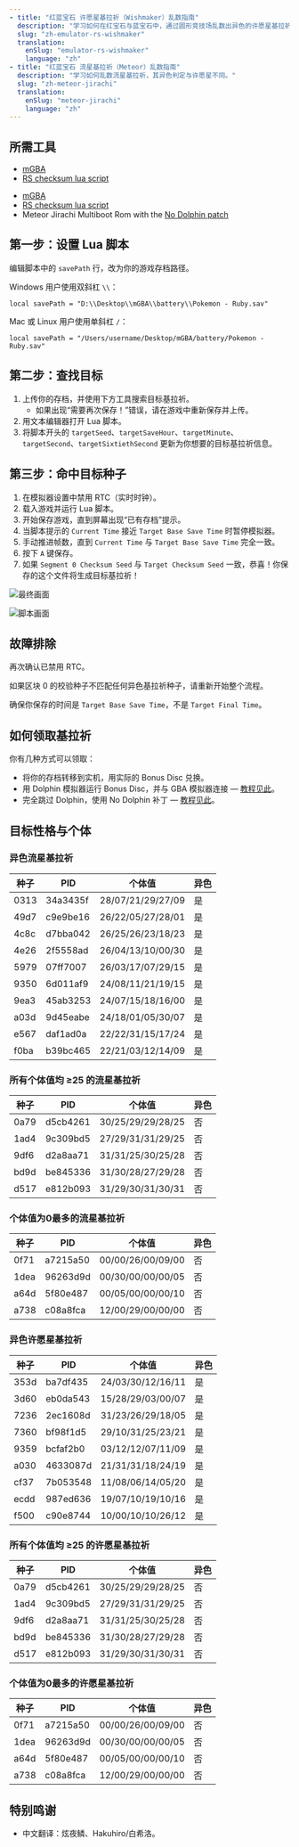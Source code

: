 ```yaml
---
- title: "红蓝宝石 许愿星基拉祈（Wishmaker）乱数指南"
  description: "学习如何在红宝石与蓝宝石中，通过圆形竞技场乱数出异色的许愿星基拉祈。"
  slug: "zh-emulator-rs-wishmaker"
  translation:
    enSlug: "emulator-rs-wishmaker"
    language: "zh"
- title: "红蓝宝石 流星基拉祈（Meteor）乱数指南"
  description: "学习如何乱数流星基拉祈，其异色判定与许愿星不同。"
  slug: "zh-meteor-jirachi"
  translation:
    enSlug: "meteor-jirachi"
    language: "zh"
---
```


## 所需工具

<ShowIf slug="/zh-emulator-rs-wishmaker">

- [mGBA](/mgba-setup)
- [RS checksum lua script](https://github.com/Real96/PokeLua/blob/main/Gen%203/mGBA/RS_RNG_Checksums_mGBA.lua)

</ShowIf>

<ShowIf slug="/zh-meteor-jirachi">

- [mGBA](/mgba-setup)
- [RS checksum lua script](https://github.com/Real96/PokeLua/blob/main/Gen%203/mGBA/RS_RNG_Checksums_mGBA.lua)
- Meteor Jirachi Multiboot Rom with the [No Dolphin patch](/no-dolphin-patch)

</ShowIf>

## 第一步：设置 Lua 脚本

编辑脚本中的 `savePath` 行，改为你的游戏存档路径。

Windows 用户使用双斜杠 `\\`：

```
local savePath = "D:\\Desktop\\mGBA\\battery\\Pokemon - Ruby.sav"
```

Mac 或 Linux 用户使用单斜杠 `/`：

```
local savePath = "/Users/username/Desktop/mGBA/battery/Pokemon - Ruby.sav"
```

## 第二步：查找目标

1. 上传你的存档，并使用下方工具搜索目标基拉祈。
   - 如果出现“需要再次保存！”错误，请在游戏中重新保存并上传。
2. 用文本编辑器打开 Lua 脚本。
3. 将脚本开头的 `targetSeed`、`targetSaveHour`、`targetMinute`、`targetSecond`、`targetSixtiethSecond` 更新为你想要的目标基拉祈信息。

<ShowIf slug="/zh-emulator-rs-wishmaker">

<MultibootJirachi jirachi="Wishmaker" />

</ShowIf>

<ShowIf slug="/zh-meteor-jirachi">

<MultibootJirachi jirachi="Meteor" />

</ShowIf>

## 第三步：命中目标种子

1. 在模拟器设置中禁用 RTC（实时时钟）。
2. 载入游戏并运行 Lua 脚本。
3. 开始保存游戏，直到屏幕出现“已有存档”提示。
4. 当脚本提示的 `Current Time` 接近 `Target Base Save Time` 时暂停模拟器。
5. 手动推进帧数，直到 `Current Time` 与 `Target Base Save Time` 完全一致。
6. 按下 `A` 键保存。
7. 如果 `Segment 0 Checksum Seed` 与 `Target Checksum Seed` 一致，恭喜！你保存的这个文件将生成目标基拉祈！

![最终画面](/images/Ruby-Sapphire/Wishmaker/Final-Screen.png)

![脚本画面](/images/Ruby-Sapphire/Wishmaker/Script.png)

## 故障排除

再次确认已禁用 RTC。

如果区块 0 的校验种子不匹配任何异色基拉祈种子，请重新开始整个流程。

确保你保存的时间是 `Target Base Save Time`，不是 `Target Final Time`。

<ShowIf slug="/zh-emulator-rs-wishmaker">

## 如何领取基拉祈

你有几种方式可以领取：

- 将你的存档转移到实机，用实际的 Bonus Disc 兑换。
- 用 Dolphin 模拟器运行 Bonus Disc，并与 GBA 模拟器连接 — [教程见此](/misc-dolphin-connect-vba)。
- 完全跳过 Dolphin，使用 No Dolphin 补丁 — [教程见此](/no-dolphin-patch)。

</ShowIf>

## 目标性格与个体

<ShowIf slug="/zh-meteor-jirachi">

### 异色流星基拉祈

| 种子 | PID      | 个体值            | 异色 |
| ---- | -------- | ----------------- | ---- |
| 0313 | 34a3435f | 28/07/21/29/27/09 | 是   |
| 49d7 | c9e9be16 | 26/22/05/27/28/01 | 是   |
| 4c8c | d7bba042 | 26/25/26/23/18/23 | 是   |
| 4e26 | 2f5558ad | 26/04/13/10/00/30 | 是   |
| 5979 | 07ff7007 | 26/03/17/07/29/15 | 是   |
| 9350 | 6d011af9 | 24/08/11/21/19/15 | 是   |
| 9ea3 | 45ab3253 | 24/07/15/18/16/00 | 是   |
| a03d | 9d45eabe | 24/18/01/05/30/07 | 是   |
| e567 | daf1ad0a | 22/22/31/15/17/24 | 是   |
| f0ba | b39bc465 | 22/21/03/12/14/09 | 是   |

### 所有个体值均 ≥25 的流星基拉祈

| 种子 | PID      | 个体值            | 异色 |
| ---- | -------- | ----------------- | ---- |
| 0a79 | d5cb4261 | 30/25/29/29/28/25 | 否   |
| 1ad4 | 9c309bd5 | 27/29/31/31/29/25 | 否   |
| 9df6 | d2a8aa71 | 31/31/25/30/25/28 | 否   |
| bd9d | be845336 | 31/30/28/27/29/28 | 否   |
| d517 | e812b093 | 31/29/30/31/30/31 | 否   |

### 个体值为0最多的流星基拉祈

| 种子 | PID      | 个体值            | 异色 |
| ---- | -------- | ----------------- | ---- |
| 0f71 | a7215a50 | 00/00/26/00/09/00 | 否   |
| 1dea | 96263d9d | 00/30/00/00/00/05 | 否   |
| a64d | 5f80e487 | 00/05/00/00/00/10 | 否   |
| a738 | c08a8fca | 12/00/29/00/00/00 | 否   |

</ShowIf>

<ShowIf slug="/zh-emulator-rs-wishmaker">

### 异色许愿星基拉祈

| 种子 | PID      | 个体值            | 异色 |
| ---- | -------- | ----------------- | ---- |
| 353d | ba7df435 | 24/03/30/12/16/11 | 是   |
| 3d60 | eb0da543 | 15/28/29/03/00/07 | 是   |
| 7236 | 2ec1608d | 31/23/26/29/18/05 | 是   |
| 7360 | bf98f1d5 | 29/10/31/25/23/21 | 是   |
| 9359 | bcfaf2b0 | 03/12/12/07/11/09 | 是   |
| a030 | 4633087d | 21/31/31/18/24/19 | 是   |
| cf37 | 7b053548 | 11/08/06/14/05/20 | 是   |
| ecdd | 987ed636 | 19/07/10/19/10/16 | 是   |
| f500 | c90e8744 | 10/00/10/10/26/12 | 是   |

### 所有个体值均 ≥25 的许愿星基拉祈

| 种子 | PID      | 个体值            | 异色 |
| ---- | -------- | ----------------- | ---- |
| 0a79 | d5cb4261 | 30/25/29/29/28/25 | 否   |
| 1ad4 | 9c309bd5 | 27/29/31/31/29/25 | 否   |
| 9df6 | d2a8aa71 | 31/31/25/30/25/28 | 否   |
| bd9d | be845336 | 31/30/28/27/29/28 | 否   |
| d517 | e812b093 | 31/29/30/31/30/31 | 否   |

### 个体值为0最多的许愿星基拉祈

| 种子 | PID      | 个体值            | 异色 |
| ---- | -------- | ----------------- | ---- |
| 0f71 | a7215a50 | 00/00/26/00/09/00 | 否   |
| 1dea | 96263d9d | 00/30/00/00/00/05 | 否   |
| a64d | 5f80e487 | 00/05/00/00/00/10 | 否   |
| a738 | c08a8fca | 12/00/29/00/00/00 | 否   |

</ShowIf>

## 特别鸣谢

- 中文翻译：炫夜鳞、Hakuhiro/白希洛。
